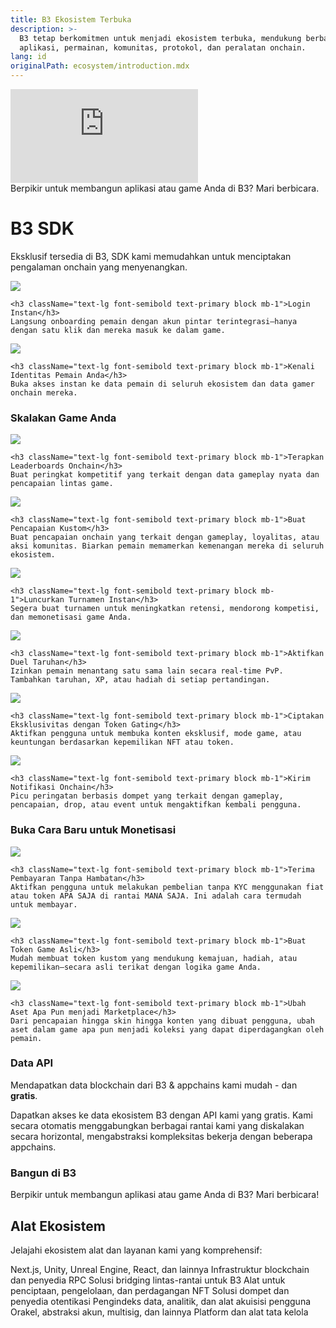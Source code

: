 ```yaml
---
title: B3 Ekosistem Terbuka
description: >-
  B3 tetap berkomitmen untuk menjadi ekosistem terbuka, mendukung berbagai
  aplikasi, permainan, komunitas, protokol, dan peralatan onchain.
lang: id
originalPath: ecosystem/introduction.mdx
---
```

<iframe
   className="w-full aspect-video rounded-xl"
    src="https://customer-gg6qs7nm5ue94t64.cloudflarestream.com/b2c74e2ba1b9057d9d41a7e63b83230e/iframe?muted=true&loop=true&autoplay=true&poster=https%3A%2F%2Fcustomer-gg6qs7nm5ue94t64.cloudflarestream.com%2Fb2c74e2ba1b9057d9d41a7e63b83230e%2Fthumbnails%2Fthumbnail.jpg%3Ftime%3D%26height%3D600"
    title="B3 Open Ecosystem"
    frameBorder="0"
  allow="accelerometer; autoplay; clipboard-write; encrypted-media; gyroscope; picture-in-picture"
  allowFullScreen
  ></iframe>

  <br />

<Card title="Hubungi Kami" icon="handshake" href="https://b3builders.typeform.com/bsmntdevelopers" horizontal>
  Berpikir untuk membangun aplikasi atau game Anda di B3? Mari berbicara.
</Card>

# B3 SDK
Eksklusif tersedia di B3, SDK kami memudahkan untuk menciptakan pengalaman onchain yang menyenangkan.

<CardGroup cols={2}>
  <Card href="/sdk/global-account/authentication">
    <img src="/images/login-banner.jpg" className="w-full h-48 object-cover rounded-xl mb-4" />
    
    <h3 className="text-lg font-semibold text-primary block mb-1">Login Instan</h3>
    Langsung onboarding pemain dengan akun pintar terintegrasi—hanya dengan satu klik dan mereka masuk ke dalam game.
  </Card>
  
  <Card href="/sdk/global-account/introduction">
    <img src="/images/profiles-banner.jpg" className="w-full h-48 object-cover rounded-xl mb-4" />
    
    <h3 className="text-lg font-semibold text-primary block mb-1">Kenali Identitas Pemain Anda</h3>
    Buka akses instan ke data pemain di seluruh ekosistem dan data gamer onchain mereka.
  </Card>
</CardGroup>

### Skalakan Game Anda

<CardGroup cols={2}>
  <Card href="/basement/introduction">
    <img src="/images/leaderboards-banner.jpg" className="w-full h-48 object-cover rounded-xl mb-4" />
    
    <h3 className="text-lg font-semibold text-primary block mb-1">Terapkan Leaderboards Onchain</h3>
    Buat peringkat kompetitif yang terkait dengan data gameplay nyata dan pencapaian lintas game.
  </Card>
  
  <Card href="/basement/introduction">
    <img src="/images/achievements-banner.jpg" className="w-full h-48 object-cover rounded-xl mb-4" />
    
    <h3 className="text-lg font-semibold text-primary block mb-1">Buat Pencapaian Kustom</h3>
    Buat pencapaian onchain yang terkait dengan gameplay, loyalitas, atau aksi komunitas. Biarkan pemain memamerkan kemenangan mereka di seluruh ekosistem.
  </Card>
  
  <Card href="/basement/introduction">
    <img src="/images/tournaments-banner.jpg" className="w-full h-48 object-cover rounded-xl mb-4" />
    
    <h3 className="text-lg font-semibold text-primary block mb-1">Luncurkan Turnamen Instan</h3>
    Segera buat turnamen untuk meningkatkan retensi, mendorong kompetisi, dan memonetisasi game Anda.
  </Card>
  
  <Card href="/basement/introduction">
    <img src="/images/versus-banner.jpg" className="w-full h-48 object-cover rounded-xl mb-4" />
    
    <h3 className="text-lg font-semibold text-primary block mb-1">Aktifkan Duel Taruhan</h3>
    Izinkan pemain menantang satu sama lain secara real-time PvP. Tambahkan taruhan, XP, atau hadiah di setiap pertandingan.
  </Card>
  
  <Card href="/sdk/global-account/permissions">
    <img src="/images/unlock-banner.jpg" className="w-full h-48 object-cover rounded-xl mb-4" />
    
    <h3 className="text-lg font-semibold text-primary block mb-1">Ciptakan Eksklusivitas dengan Token Gating</h3>
    Aktifkan pengguna untuk membuka konten eksklusif, mode game, atau keuntungan berdasarkan kepemilikan NFT atau token.
  </Card>
  
  <Card href="/ecosystem/introduction">
    <img src="/images/notifications-banner.jpg" className="w-full h-48 object-cover rounded-xl mb-4" />
    
    <h3 className="text-lg font-semibold text-primary block mb-1">Kirim Notifikasi Onchain</h3>
    Picu peringatan berbasis dompet yang terkait dengan gameplay, pencapaian, drop, atau event untuk mengaktifkan kembali pengguna.
  </Card>
</CardGroup>

### Buka Cara Baru untuk Monetisasi

<CardGroup cols={2}>
  <Card href="/anyspend/introduction">
    <img src="/images/anyspend-example-banner.jpg" className="w-full h-48 object-cover rounded-xl mb-4" />
    
    <h3 className="text-lg font-semibold text-primary block mb-1">Terima Pembayaran Tanpa Hambatan</h3>
    Aktifkan pengguna untuk melakukan pembelian tanpa KYC menggunakan fiat atau token APA SAJA di rantai MANA SAJA. Ini adalah cara termudah untuk membayar.
  </Card>
  
  <Card href="/createkit/introduction">
    <img src="/images/claim-banner.jpg" className="w-full h-48 object-cover rounded-xl mb-4" />
    
    <h3 className="text-lg font-semibold text-primary block mb-1">Buat Token Game Asli</h3>
    Mudah membuat token kustom yang mendukung kemajuan, hadiah, atau kepemilikan—secara asli terikat dengan logika game Anda.
  </Card>
  
  <Card href="/createkit/introduction">
    <img src="/images/marketplace-banner.jpg" className="w-full h-48 object-cover rounded-xl mb-4" />
    
    <h3 className="text-lg font-semibold text-primary block mb-1">Ubah Aset Apa Pun menjadi Marketplace</h3>
    Dari pencapaian hingga skin hingga konten yang dibuat pengguna, ubah aset dalam game apa pun menjadi koleksi yang dapat diperdagangkan oleh pemain.
  </Card>
</CardGroup>

### Data API
Mendapatkan data blockchain dari B3 & appchains kami mudah - dan **gratis**.

<Card title="Data API" icon="database" href="/data/api-reference/introduction" horizontal arrow="true">
  Dapatkan akses ke data ekosistem B3 dengan API kami yang gratis.
</Card>
<Tip>
  Kami secara otomatis menggabungkan berbagai rantai kami yang diskalakan secara horizontal, mengabstraksi kompleksitas bekerja dengan beberapa appchains.
</Tip>

### Bangun di B3

<Card title="Hubungi Kami" icon="handshake" href="https://b3builders.typeform.com/bsmntdevelopers" horizontal>
  Berpikir untuk membangun aplikasi atau game Anda di B3? Mari berbicara!
</Card>

## Alat Ekosistem

Jelajahi ekosistem alat dan layanan kami yang komprehensif:

<CardGroup cols={2}>
  <Card title="SDKs" icon="gamepad" href="/ecosystem/onchain-sdks">
    Next.js, Unity, Unreal Engine, React, dan lainnya
  </Card>
  
  <Card title="Penyedia Node" icon="server" href="/ecosystem/node-providers">
    Infrastruktur blockchain dan penyedia RPC
  </Card>
  
  <Card title="Jembatan" icon="link" href="/ecosystem/bridges">
    Solusi bridging lintas-rantai untuk B3
  </Card>
  
  <Card title="Infrastruktur NFT" icon="gem" href="/ecosystem/nft-infrastructure">
    Alat untuk penciptaan, pengelolaan, dan perdagangan NFT
  </Card>
  
  <Card title="Dompet" icon="wallet" href="/ecosystem/wallets">
    Solusi dompet dan penyedia otentikasi
  </Card>
  
  <Card title="Data & Analitik" icon="chart-bar" href="/ecosystem/data-analytics">
    Pengindeks data, analitik, dan alat akuisisi pengguna
  </Card>
  
  <Card title="Infrastruktur" icon="wrench" href="/ecosystem/infrastructure">
    Orakel, abstraksi akun, multisig, dan lainnya
  </Card>
  
  <Card title="Tata Kelola" icon="users" href="/ecosystem/governance">
    Platform dan alat tata kelola
  </Card>
</CardGroup>
